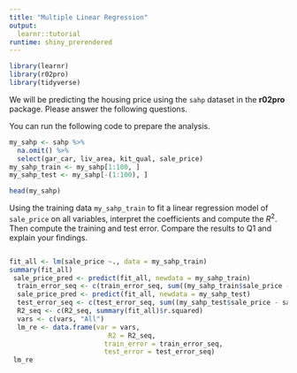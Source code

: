 ```yaml
---
title: "Multiple Linear Regression"
output: 
  learnr::tutorial
runtime: shiny_prerendered
---
```


```r
library(learnr)
library(r02pro)
library(tidyverse)
```

We will be predicting the housing price using the `sahp` dataset in the **r02pro** package. Please answer the following questions.

You can run the following code to prepare the analysis.
```r
my_sahp <- sahp %>% 
  na.omit() %>%
  select(gar_car, liv_area, kit_qual, sale_price)
my_sahp_train <- my_sahp[1:100, ]
my_sahp_test <- my_sahp[-(1:100), ]

head(my_sahp)
```


Using the training data `my_sahp_train` to fit a linear regression model of `sale_price` on all variables, interpret the coefficients and compute the $R^2$. Then compute the training and test error. Compare the results to Q1 and explain your findings.

```r

```

```r
fit_all <- lm(sale_price ~., data = my_sahp_train)
summary(fit_all)
 sale_price_pred <- predict(fit_all, newdata = my_sahp_train)
  train_error_seq <- c(train_error_seq, sum((my_sahp_train$sale_price - sale_price_pred)^2))
  sale_price_pred <- predict(fit_all, newdata = my_sahp_test)
  test_error_seq <- c(test_error_seq, sum((my_sahp_test$sale_price - sale_price_pred)^2))
  R2_seq <- c(R2_seq, summary(fit_all)$r.squared)
  vars <- c(vars, "All")
  lm_re <- data.frame(var = vars,
                         R2 = R2_seq,
                        train_error = train_error_seq,
                        test_error = test_error_seq)
 lm_re
```